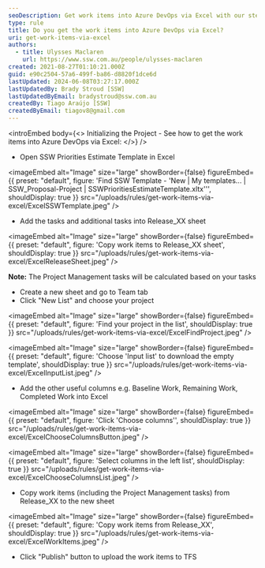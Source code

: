 ```yaml
---
seoDescription: Get work items into Azure DevOps via Excel with our step-by-step guide, including project management tasks and customizable columns.
type: rule
title: Do you get the work items into Azure DevOps via Excel?
uri: get-work-items-via-excel
authors:
  - title: Ulysses Maclaren
    url: https://www.ssw.com.au/people/ulysses-maclaren
created: 2021-08-27T01:10:21.000Z
guid: e90c2504-57a6-499f-ba86-d8820f1dce6d
lastUpdated: 2024-06-08T03:27:17.000Z
lastUpdatedBy: Brady Stroud [SSW]
lastUpdatedByEmail: bradystroud@ssw.com.au
createdBy: Tiago Araújo [SSW]
createdByEmail: tiagov8@gmail.com
---
```


<introEmbed
  body={<>
Initializing the Project - See how to get the work items into Azure DevOps via Excel:
  </>}
/>
- Open SSW Priorities Estimate Template in Excel
  
<imageEmbed
  alt="Image"
  size="large"
  showBorder={false}
  figureEmbed={{
    preset: "default",
    figure: 'Find SSW Template - \'New | My templates... | SSW_Proposal-Project | SSWPrioritiesEstimateTemplate.xltx\'\'',
    shouldDisplay: true
  }}
  src="/uploads/rules/get-work-items-via-excel/ExcelSSWTemplate.jpeg"
/>

- Add the tasks and additional tasks into Release_XX sheet
  
<imageEmbed
  alt="Image"
  size="large"
  showBorder={false}
  figureEmbed={{
    preset: "default",
    figure: 'Copy work items to Release_XX sheet',
    shouldDisplay: true
  }}
  src="/uploads/rules/get-work-items-via-excel/ExcelReleaseSheet.jpeg"
/>

**Note:** The Project Management tasks will be calculated based on your tasks

- Create a new sheet and go to Team tab
- Click "New List" and choose your project
  
<imageEmbed
  alt="Image"
  size="large"
  showBorder={false}
  figureEmbed={{
    preset: "default",
    figure: 'Find your project in the list',
    shouldDisplay: true
  }}
  src="/uploads/rules/get-work-items-via-excel/ExcelFindProject.jpeg"
/>

  
<imageEmbed
  alt="Image"
  size="large"
  showBorder={false}
  figureEmbed={{
    preset: "default",
    figure: 'Choose \'Input list\' to download the empty template',
    shouldDisplay: true
  }}
  src="/uploads/rules/get-work-items-via-excel/ExcelInputList.jpeg"
/>

- Add the other useful columns e.g. Baseline Work, Remaining Work, Completed Work into Excel
  
<imageEmbed
  alt="Image"
  size="large"
  showBorder={false}
  figureEmbed={{
    preset: "default",
    figure: 'Click \'Choose columns\'',
    shouldDisplay: true
  }}
  src="/uploads/rules/get-work-items-via-excel/ExcelChooseColumnsButton.jpeg"
/>

  
<imageEmbed
  alt="Image"
  size="large"
  showBorder={false}
  figureEmbed={{
    preset: "default",
    figure: 'Select columns in the left list',
    shouldDisplay: true
  }}
  src="/uploads/rules/get-work-items-via-excel/ExcelChooseColumnsList.jpeg"
/>

- Copy work items (including the Project Management tasks) from Release_XX to the new sheet
  
<imageEmbed
  alt="Image"
  size="large"
  showBorder={false}
  figureEmbed={{
    preset: "default",
    figure: 'Copy work items from Release_XX',
    shouldDisplay: true
  }}
  src="/uploads/rules/get-work-items-via-excel/ExcelWorkItems.jpeg"
/>

- Click "Publish" button to upload the work items to TFS
